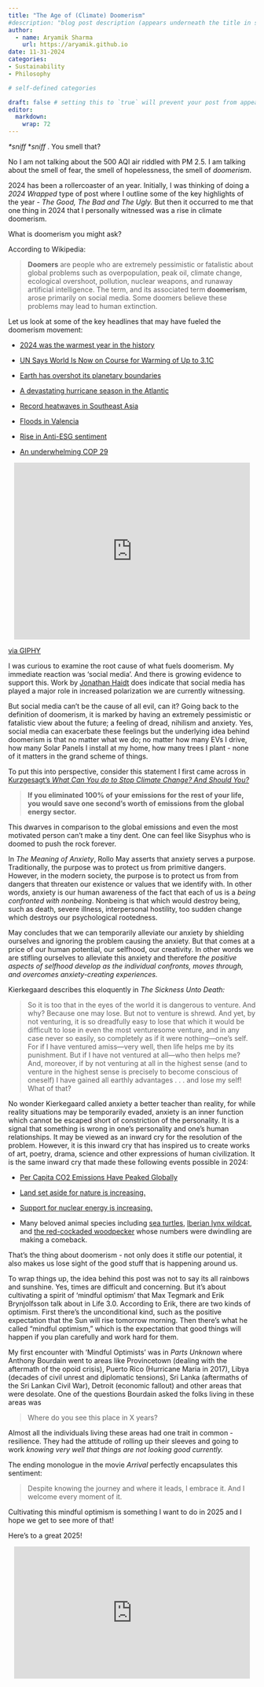 ```yaml
---
title: "The Age of (Climate) Doomerism"
#description: "blog post description (appears underneath the title in smaller text) which is included on the listing page"
author:
  - name: Aryamik Sharma
    url: https://aryamik.github.io
date: 11-31-2024
categories: 
- Sustainability
- Philosophy

# self-defined categories

draft: false # setting this to `true` will prevent your post from appearing on your listing page until you're ready!
editor: 
  markdown: 
    wrap: 72
---
```


*\*sniff* \**sniff* . You smell that?

No I am not talking about the 500 AQI air riddled with PM 2.5. I am
talking about the smell of fear, the smell of hopelessness, the smell of
*doomerism*.

2024 has been a rollercoaster of an year. Initially, I was thinking of
doing a *2024 Wrapped* type of post where I outline some of the key
highlights of the year - *The Good, The Bad and The Ugly.* But then it
occurred to me that one thing in 2024 that I personally witnessed was a
rise in climate doomerism.

What is doomerism you might ask?

According to Wikipedia:

> **Doomers** are people who are extremely pessimistic or fatalistic
> about global problems such as overpopulation, peak oil, climate
> change, ecological overshoot, pollution, nuclear weapons, and runaway
> artificial intelligence. The term, and its associated term
> **doomerism**, arose primarily on social media. Some doomers believe
> these problems may lead to human extinction.

Let us look at some of the key headlines that may have fueled the
doomerism movement:

-   [2024 was the warmest year in the history](https://archive.ph/nTebO)

-   [UN Says World Is Now on Course for Warming of Up to
    3.1C](https://archive.ph/jNUIR)

-   [Earth has overshot its planetary
    boundaries](https://www.thelancet.com/journals/lanplh/article/PIIS2542-5196(24)00042-1/fulltext)

-   [A devastating hurricane season in the
    Atlantic](https://archive.ph/JF3xZ)

-   [Record heatwaves in Southeast
    Asia](https://www.worldweatherattribution.org/climate-change-made-the-deadly-heatwaves-that-hit-millions-of-highly-vulnerable-people-across-asia-more-frequent-and-extreme/)

-   [Floods in
    Valencia](https://www.theguardian.com/artanddesign/2024/nov/29/floods-in-valencia-spain-then-and-now-in-pictures)

-   [Rise in Anti-ESG sentiment](https://archive.ph/U14NU)

-   [An underwhelming COP 29](https://archive.ph/ePFy4)

```{=html}
<p align = 'center'><iframe src="https://giphy.com/embed/xBqg5gAf1xINizpek6" width="480" height="360" style="" frameBorder="0" class="giphy-embed" allowFullScreen></iframe><p><a href="https://giphy.com/gifs/reaction-xBqg5gAf1xINizpek6">via GIPHY</a></p>
```
I was curious to examine the root cause of what fuels doomerism. My
immediate reaction was 'social media'. And there is growing evidence to
support this. Work by [Jonathan
Haidt](https://jonathanhaidt.com/social-media/) does indicate that
social media has played a major role in increased polarization we are
currently witnessing.

But social media can't be the cause of all evil, can it? Going back to
the definition of doomerism, it is marked by having an extremely
pessimistic or fatalistic view about the future; a feeling of dread,
nihilism and anxiety. Yes, social media can exacerbate these feelings
but the underlying idea behind doomerism is that no matter what we do;
no matter how many EVs I drive, how many Solar Panels I install at my
home, how many trees I plant - none of it matters in the grand scheme of
things.

To put this into perspective, consider this statement I first came
across in [Kurzgesagt's *What Can You do to Stop Climate Change? And
Should You?*](https://sites.google.com/view/sources-climate-how/)

> **If you eliminated 100% of your emissions for the rest of your life,
> you would save one second’s worth of emissions from the global energy
> sector.**

This dwarves in comparison to the global emissions and even the most
motivated person can't make a tiny dent. One can feel like Sisyphus who
is doomed to push the rock forever.

In *The Meaning of Anxiety*, Rollo May asserts that anxiety serves a
purpose. Traditionally, the purpose was to protect us from primitive
dangers. However, in the modern society, the purpose is to protect us
from from dangers that threaten our existence or values that we identify
with. In other words, anxiety is our human awareness of the fact that
each of us is a *being confronted with nonbeing*. Nonbeing is that which
would destroy being, such as death, severe illness, interpersonal
hostility, too sudden change which destroys our psychological
rootedness.

May concludes that we can temporarily alleviate our anxiety by shielding
ourselves and ignoring the problem causing the anxiety. But that comes
at a price of our human potential, our selfhood, our creativity. In
other words we are stifling ourselves to alleviate this anxiety and
therefore *the positive aspects of selfhood develop as the individual
confronts, moves through, and overcomes anxiety-creating experiences.*

Kierkegaard describes this eloquently in *The Sickness Unto Death:*

> So it is too that in the eyes of the world it is dangerous to venture.
> And why? Because one may lose. But not to venture is shrewd. And yet,
> by not venturing, it is so dreadfully easy to lose that which it would
> be difficult to lose in even the most venturesome venture, and in any
> case never so easily, so completely as if it were nothing—one’s self.
> For if I have ventured amiss—very well, then life helps me by its
> punishment. But if I have not ventured at all—who then helps me? And,
> moreover, if by not venturing at all in the highest sense (and to
> venture in the highest sense is precisely to become conscious of
> oneself) I have gained all earthly advantages . . . and lose my self!
> What of that?

No wonder Kierkegaard called anxiety a better teacher than reality, for
while reality situations may be temporarily evaded, anxiety is an inner
function which cannot be escaped short of constriction of the
personality. It is a signal that something is wrong in one’s personality
and one’s human relationships. It may be viewed as an inward cry for the
resolution of the problem. However, it is this inward cry that has
inspired us to create works of art, poetry, drama, science and other
expressions of human civilization. It is the same inward cry that made
these following events possible in 2024:

-   [Per Capita CO2 Emissions Have Peaked
    Globally](https://ourworldindata.org/data-insights/per-capita-co2-emissions-have-peaked-globally-but-total-emissions-are-still-increasing)

-   [Land set aside for nature is
    increasing.](https://humanprogress.org/trends/more-land-for-nature/)

-   [Support for nuclear energy is
    increasing.](https://www.pewresearch.org/short-reads/2024/08/05/majority-of-americans-support-more-nuclear-power-in-the-country/)

-   Many beloved animal species including [sea
    turtles](https://pmc.ncbi.nlm.nih.gov/articles/PMC10960059/#sec3),
    [Iberian lynx
    wildcat](https://iucn.org/press-release/202406/iberian-lynx-rebounding-thanks-conservation-action-iucn-red-list),
    and [the red-cockaded
    woodpecker](https://www.fws.gov/press-release/2024-10/downlisting-red-cockaded-woodpecker-endangered-threatened)
    whose numbers were dwindling are making a comeback.

That's the thing about doomerism - not only does it stifle our
potential, it also makes us lose sight of the good stuff that is
happening around us.

To wrap things up, the idea behind this post was not to say its all
rainbows and sunshine. Yes, times are difficult and concerning. But it's
about cultivating a spirit of 'mindful optimism' that Max Tegmark and
Erik Brynjolfsson talk about in Life 3.0. According to Erik, there are
two kinds of optimism. First there’s the unconditional kind, such as the
positive expectation that the Sun will rise tomorrow morning. Then
there’s what he called “mindful optimism,” which is the expectation that
good things will happen if you plan carefully and work hard for them.

My first encounter with 'Mindful Optimists' was in *Parts Unknown* where
Anthony Bourdain went to areas like Provincetown (dealing with the
aftermath of the opoid crisis), Puerto Rico (Hurricane Maria in 2017),
Libya (decades of civil unrest and diplomatic tensions), Sri Lanka
(aftermaths of the Sri Lankan Civil War), Detroit (economic fallout) and
other areas that were desolate. One of the questions Bourdain asked the
folks living in these areas was

> Where do you see this place in X years?

Almost all the individuals living these areas had one trait in common -
resilience. They had the attitude of rolling up their sleeves and going
to work *knowing very well that things are not looking good currently.*

The ending monologue in the movie *Arrival* perfectly encapsulates this
sentiment:

> Despite knowing the journey and where it leads, I embrace it. And I
> welcome every moment of it.

Cultivating this mindful optimism is something I want to do in 2025 and
I hope we get to see more of that!

Here's to a great 2025!

```{=html}
<p align = 'center'><iframe src="https://giphy.com/embed/BPJmthQ3YRwD6QqcVD" width="480" height="269" style frameBorder="0" class="giphy-embed" allowFullScreen>
</iframe>

<p><a href="https://giphy.com/gifs/HBOMax-hbomax-the-great-gatsby-2013-thegreatgatsbyonhbomax-BPJmthQ3YRwD6QqcVD"via GIPHY</a></p>
```
